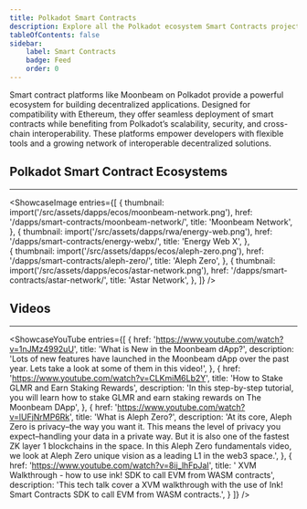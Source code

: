 ```yaml
---
title: Polkadot Smart Contracts 
description: Explore all the Polkadot ecosystem Smart Contracts projects.
tableOfContents: false
sidebar: 
    label: Smart Contracts
    badge: Feed
    order: 0
---
```



Smart contract platforms like Moonbeam on Polkadot provide a powerful ecosystem for building decentralized applications. Designed for compatibility with Ethereum, they offer seamless deployment of smart contracts while benefiting from Polkadot’s scalability, security, and cross-chain interoperability. These platforms empower developers with flexible tools and a growing network of interoperable decentralized solutions.

## Polkadot Smart Contract Ecosystems
----------------
<ShowcaseImage
  entries={[
        {
      thumbnail: import('/src/assets/dapps/ecos/moonbeam-network.png'),
      href: '/dapps/smart-contracts/moonbeam-network/',
      title: 'Moonbeam Network',
    },
                     {
      thumbnail: import('/src/assets/dapps/rwa/energy-web.png'),
      href: '/dapps/smart-contracts/energy-webx/',
      title: 'Energy Web X',
      },  
    {
      thumbnail: import('/src/assets/dapps/ecos/aleph-zero.png'),
      href: '/dapps/smart-contracts/aleph-zero/',
      title: 'Aleph Zero',
      },
              {
      thumbnail: import('/src/assets/dapps/ecos/astar-network.png'),
      href: '/dapps/smart-contracts/astar-network/',
      title: 'Astar Network',
    },
  ]}
/>

## Videos
----------------
<ShowcaseYouTube
  entries={[
    {
      href: 'https://www.youtube.com/watch?v=1nJMz4992uU',
      title: 'What is New in the Moonbeam dApp?',
      description: 'Lots of new features have launched in the Moonbeam dApp over the past year. Lets take a look at some of them in this video!',
    },
    {
      href: 'https://www.youtube.com/watch?v=CLKmiM6Lb2Y',
      title: 'How to Stake GLMR and Earn Staking Rewards',
      description: 'In this step-by-step tutorial, you will learn how to stake GLMR and earn staking rewards on The Moonbeam DApp',
    },
    {
      href: 'https://www.youtube.com/watch?v=lUFjNrMP6Rk',
      title: 'What is Aleph Zero?',
      description: 'At its core, Aleph Zero is privacy–the way you want it. This means the level of privacy you expect–handling your data in a private way. But it is also one of the fastest ZK layer 1 blockchains in the space. In this Aleph Zero fundamentals video, we look at Aleph Zero unique vision as a leading L1 in the web3 space.',
    },
        {
      href: 'https://www.youtube.com/watch?v=8ij_lhFpJaI',
      title: ' XVM Walkthrough - how to use ink! SDK to call EVM from WASM contracts',
      description: 'This tech talk cover a XVM walkthrough with the use of Ink! Smart Contracts SDK to call EVM from WASM contracts.',
    }
  ]}
/>